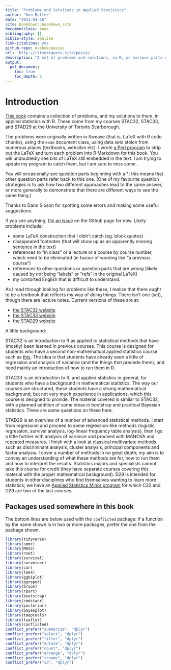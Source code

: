 ```yaml
---
title: "Problems and Solutions in Applied Statistics"
author: "Ken Butler"
date: "2021-04-26"
site: bookdown::bookdown_site
documentclass: book
bibliography: []
biblio-style: apalike
link-citations: yes
github-repo: nxskok/pasias
url: 'http://ritsokiguess.site/pasias'
description: "A set of problems and solutions, in R, on various parts of applied statistics"
output:
  pdf_document:
    toc: true
    toc_depth: 2
---
```


# Introduction {-}


[This book](http://ritsokiguess.site/pasias/) contains a collection
of problems, and my solutions to them, in applied statistics with
R. These come from my courses STAC32, STAC33, and STAD29 at the University of
Toronto Scarborough. 

The problems were originally written in Sweave (that is, LaTeX with R
code chunks), using the `exam` document class, using data sets stolen
from numerous places (textbooks, websites etc).  I wrote [a Perl
program](https://raw.githubusercontent.com/nxskok/pasias/master/convert.pl)
to strip out the LaTeX and turn each problem into R Markdown for this
book. You will undoubtedly see bits of LaTeX still embedded in the
text. I am trying to update my program to catch them, but I am sure to
miss some. 

You will occasionally
see question parts beginning with a *; this means that other question
parts refer back to this one. (One of my favourite question strategies
is to ask how two different approaches lead to the same answer, or
more generally to demonstrate that there are different ways to see the
same thing.)

Thanks to Dann Sioson for spotting some errors and making some useful suggestions.

If *you* see anything, [file an
issue](https://github.com/nxskok/pasias/issues) on the Github page for
now. Likely
problems include:

- some LaTeX construction that I didn't catch (eg. block quotes)
- disappeared footnotes (that will show up as an apparently missing sentence in the text)
- references to "in class" or a lecture or a course by course number, which need to be eliminated (in favour of wording like "a previous course")
- references to other questions or question parts that are *wrong* (likely caused by *not* being "labels" or "refs" in the original LaTeX)
- my contorted English that is difficult to understand.

As I read through looking for problems like these, I realize that
there ought to be a textbook that reflects my way of doing
things. There isn't one (yet), though there are lecture
notes. Current versions of these are at:

- [the STAC32 website](http://ritsokiguess.site/STAC32/)
- [the STAC33 website](http://ritsokiguess.site/STAC33/)
- [the STAD29 website](http://ritsokiguess.site/STAD29/)

A little background:

STAC32 is an introduction to R as
applied to statistical methods that have (mostly) been learned in
previous courses. This course is designed for students who have a second non-mathematical applied statistics course 
such as
[this](https://utsc.calendar.utoronto.ca/course/stab27h3). The idea is
that students have already seen a little of regression and analysis of
variance (and the things that precede them), and need mainly an
introduction of how to run them in R.

STAC33 is an introduction to R, and applied statistics in general, for students who have a background in mathematical statistics. The way our courses are structured, these students have a strong mathematical background, but not very much experience in applications, which this course is designed to provide. The material covered is similar to STAC32, with a planned addition of some ideas in bootstrap and practical Bayesian statistics. There are some questions on these here.

STAD29 is an overview of a number of advanced statistical methods. I
start from regression and proceed to some regression-like methods
(logistic regression, survival analysis, log-linear frequency table
analysis), then I go a little further with analysis of variance and
proceed with MANOVA and repeated measures. I finish with a look at
classical multivariate methods such as discriminant analysis, cluster
analysis, principal components and factor analysis. I cover a number
of methods in no great depth; my aim is to convey an understanding of
what these methods are for, how to run them and how to interpret the
results. Statistics majors and specialists cannot take this course for
credit (they have separate courses covering this material with the
proper mathematical background). D29 is intended for students in other
disciplines who find themselves wanting to learn more statistics; we
have an [Applied Statistics Minor
program](https://utsc.calendar.utoronto.ca/minor-program-applied-statistics-science)
for which C32 and D29 are two of the last courses.

## Packages used somewhere in this book {-}

The bottom lines are below used with the `conflicted` package: if a function by
the name shown is in two or more packages, prefer the one from the
package shown.

```r
library(tidyverse)
library(smmr)
library(MASS)
library(nnet)
library(survival)
library(survminer)
library(car)
library(lme4)
library(ggbiplot)
library(ggrepel)
library(broom)
library(rpart)
library(bootstrap)
library(cmdstanr)
library(posterior)
library(bayesplot)
library(tmaptools)
library(leaflet)
library(conflicted)
conflict_prefer("summarize", "dplyr")
conflict_prefer("select", "dplyr")
conflict_prefer("filter", "dplyr")
conflict_prefer("mutate", "dplyr")
conflict_prefer("count", "dplyr")
conflict_prefer("arrange", "dplyr")
conflict_prefer("rename", "dplyr")
conflict_prefer("id", "dplyr")
```

